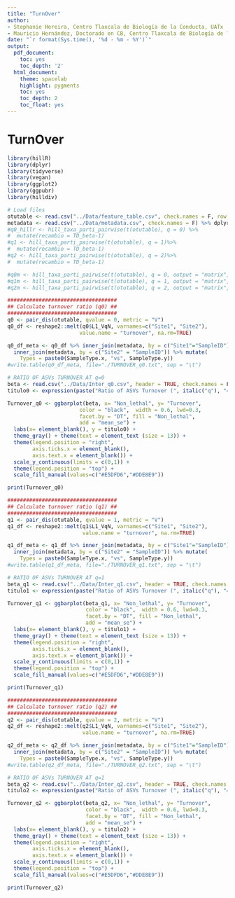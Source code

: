 ```yaml
---
title: "TurnOver"
author:
- Stephanie Hereira, Centro Tlaxcala de Biología de la Conducta, UATx
- Mauricio Hernández, Doctorado en CB, Centro Tlaxcala de Biología de la Conducta, UATx
date: "`r format(Sys.time(), '%d - %m - %Y')`"
output:
  pdf_document:
    toc: yes
    toc_depth: '2'
  html_document:
    theme: spacelab
    highlight: pygments
    toc: yes
    toc_depth: 2
    toc_float: yes
---
```

# TurnOver
```r
library(hillR)
library(dplyr)
library(tidyverse)
library(vegan)
library(ggplot2)
library(ggpubr)
library(hilldiv)

# Load files
otutable <- read.csv("../Data/feature_table.csv", check.names = F, row.names = 1)
metadata <- read.csv("../Data/metadata.csv", check.names = F) %>% dplyr::select(SampleID:Ta)
#q0_hillr <- hill_taxa_parti_pairwise(t(otutable), q = 0) %>% 
#  mutate(recambio = TD_beta-1)
#q1 <- hill_taxa_parti_pairwise(t(otutable), q = 1)%>% 
#  mutate(recambio = TD_beta-1)
#q2 <- hill_taxa_parti_pairwise(t(otutable), q = 2)%>% 
#  mutate(recambio = TD_beta-1)

#q0m <- hill_taxa_parti_pairwise(t(otutable), q = 0, output = "matrix", pairs = "full")
#q1m <- hill_taxa_parti_pairwise(t(otutable), q = 1, output = "matrix", pairs = "full")
#q2m <- hill_taxa_parti_pairwise(t(otutable), q = 2, output = "matrix", pairs = "full")

###################################
## Calculate turnover ratio (q0) ##
###################################
q0 <- pair_dis(otutable, qvalue = 0, metric = "V")
q0_df <- reshape2::melt(q0$L1_VqN, varnames=c("Site1", "Site2"), 
                       value.name = "turnover", na.rm=TRUE)

q0_df_meta <- q0_df %>% inner_join(metadata, by = c("Site1"="SampleID")) %>% 
  inner_join(metadata, by = c("Site2" = "SampleID")) %>% mutate(
    Types = paste0(SampleType.x, "vs", SampleType.y))
#write.table(q0_df_meta, file="./TURNOVER_q0.txt", sep = "\t")

# RATIO OF ASVs TURNOVER AT q=0
beta <- read.csv("../Data/Inter_q0.csv", header = TRUE, check.names = F)
titulo0 <- expression(paste("Ratio of ASVs Turnover (", italic("q"), "=0)"))

Turnover_q0 <- ggbarplot(beta, x= "Non_lethal", y= "Turnover",
                       color = "black",  width = 0.6, lwd=0.3,
                       facet.by = "DT", fill = "Non_lethal",
                       add = "mean_se") +
  labs(x= element_blank(), y = titulo0) +
  theme_gray() + theme(text = element_text (size = 13)) +
  theme(legend.position = "right",
        axis.ticks.x = element_blank(),
        axis.text.x = element_blank()) +
  scale_y_continuous(limits = c(0,1)) +
  theme(legend.position = "top") +
  scale_fill_manual(values=c("#E5DFD6","#DDE8E9"))

print(Turnover_q0)

###################################
## Calculate turnover ratio (q1) ##
###################################
q1 <- pair_dis(otutable, qvalue = 1, metric = "V")
q1_df <- reshape2::melt(q1$L1_VqN, varnames=c("Site1", "Site2"), 
                        value.name = "turnover", na.rm=TRUE)

q1_df_meta <- q1_df %>% inner_join(metadata, by = c("Site1"="SampleID")) %>% 
  inner_join(metadata, by = c("Site2" = "SampleID")) %>% mutate(
    Types = paste0(SampleType.x, "vs", SampleType.y))
#write.table(q1_df_meta, file="./TURNOVER_q1.txt", sep = "\t")

# RATIO OF ASVs TURNOVER AT q=1
beta_q1 <- read.csv("../Data/Inter_q1.csv", header = TRUE, check.names = F)
titulo1 <- expression(paste("Ratio of ASVs Turnover (", italic("q"), "=1)"))

Turnover_q1 <- ggbarplot(beta_q1, x= "Non_lethal", y= "Turnover",
                         color = "black",  width = 0.6, lwd=0.3,
                         facet.by = "DT", fill = "Non_lethal",
                         add = "mean_se") +
  labs(x= element_blank(), y = titulo1) +
  theme_gray() + theme(text = element_text (size = 13)) +
  theme(legend.position = "right",
        axis.ticks.x = element_blank(),
        axis.text.x = element_blank()) +
  scale_y_continuous(limits = c(0,1)) +
  theme(legend.position = "top") +
  scale_fill_manual(values=c("#E5DFD6","#DDE8E9"))

print(Turnover_q1)

###################################
## Calculate turnover ratio (q2) ##
###################################
q2 <- pair_dis(otutable, qvalue = 2, metric = "V")
q2_df <- reshape2::melt(q2$L1_VqN, varnames=c("Site1", "Site2"), 
                        value.name = "turnover", na.rm=TRUE)

q2_df_meta <- q2_df %>% inner_join(metadata, by = c("Site1"="SampleID")) %>% 
  inner_join(metadata, by = c("Site2" = "SampleID")) %>% mutate(
    Types = paste0(SampleType.x, "vs", SampleType.y))
#write.table(q2_df_meta, file="./TURNOVER_q2.txt", sep = "\t")

# RATIO OF ASVs TURNOVER AT q=1
beta_q2 <- read.csv("../Data/Inter_q2.csv", header = TRUE, check.names = F)
titulo2 <- expression(paste("Ratio of ASVs Turnover (", italic("q"), "=2)"))

Turnover_q2 <- ggbarplot(beta_q2, x= "Non_lethal", y= "Turnover",
                         color = "black",  width = 0.6, lwd=0.3,
                         facet.by = "DT", fill = "Non_lethal",
                         add = "mean_se") +
  labs(x= element_blank(), y = titulo2) +
  theme_gray() + theme(text = element_text (size = 13)) +
  theme(legend.position = "right",
        axis.ticks.x = element_blank(),
        axis.text.x = element_blank()) +
  scale_y_continuous(limits = c(0,1)) +
  theme(legend.position = "top") +
  scale_fill_manual(values=c("#E5DFD6","#DDE8E9"))

print(Turnover_q2)
```

